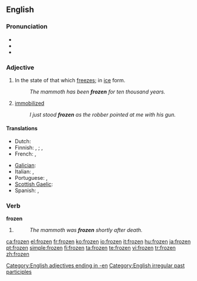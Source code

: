 ==English==

===Pronunciation===
* {{IPA|/'fɻozən/}}
* {{audio|en-us-frozen.ogg|Audio (US)}}
* {{rhymes|əʊzən}}

===Adjective===
{{en-adj}}

# In the state of that which [[freeze]]s; in [[ice]] form.
#: ''The mammoth has been '''frozen''' for ten thousand years.''
# [[immobilized]]
#: ''I just stood '''frozen''' as the robber pointed at me with his gun.''

====Translations====
{{trans-top|in the state of that which freezes}}
* Dutch: {{t+|nl|bevroren}}
* Finnish: {{i|something/-one else has done it}} {{t|fi|jäädytetty}}, {{t|fi|pakastettu}}; {{i|the thing/person has frozen on its own}} {{t|fi|jäätynyt}}, {{t|fi|pakastunut}}
* French: {{t+|fr|congelé}}, {{t+|fr|gelé}}
{{trans-mid}}
* [[Galician]]: {{t-|gl|xeado|xs=Galician}}
* Italian: {{t-|it|ghiacciato}}, {{t+|it|gelato}}
* Portuguese: {{t+|pt|congelado}}, {{t+|pt|gelado}}
* [[Scottish Gaelic]]: {{t|gd|reòta}}
* Spanish: {{t-|es|congelado|m}}, {{t-|es|congelada|f}}
{{trans-bottom}}

===Verb===
'''frozen'''

# {{past participle of|[[freeze]]}}
#: ''The mammoth was '''frozen''' shortly after death.''

[[Category:English adjectives ending in -en]]
[[Category:English irregular past participles]]

[[ca:frozen]]
[[el:frozen]]
[[fr:frozen]]
[[ko:frozen]]
[[io:frozen]]
[[it:frozen]]
[[hu:frozen]]
[[ja:frozen]]
[[pt:frozen]]
[[simple:frozen]]
[[fi:frozen]]
[[ta:frozen]]
[[te:frozen]]
[[vi:frozen]]
[[tr:frozen]]
[[zh:frozen]]